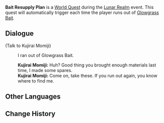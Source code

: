 {{Quest Infobox
|id            = 
|image         = Event Quest Bait Resupply Plan.png
|type          = World
|region        = Inazuma
|area          = Narukami Island
|event_name    = Lunar Realm
|prev          = Over the Moon
|next          = 
|startLocation = [[Narukami Island]], [[Inazuma]]
|characters    = Kujirai Momiji; Traveler
|other         = {{Card|Glowgrass Bait|20|rarity=2}}
}}
'''Bait Resupply Plan''' is a [[World Quest]] during the [[Lunar Realm]] event. This quest will automatically trigger each time the player runs out of [[Glowgrass Bait]].

==Dialogue==
{{Quest Description|You're out of Glowgrass Bait. Time to find Kujirai Momiji to make some more...}}
{{Dialogue start}}
;(Talk to Kujirai Momiji)

:{{DIcon|Quest}} I ran out of Glowgrass Bait.
:'''Kujirai Momiji:''' Huh? Good thing you brought enough materials last time, I made some spares.
:'''Kujirai Momiji:''' Come on, take these. If you run out again, you know where to find me.
{{Dialogue end}}

==Other Languages==
{{Other Languages
|en      = Bait Resupply Plan
|zhs     = 鱼饵补充计划
|zhs_rm  = Yú'ěr Bǔchōng Jìhuà
|zht     = 魚餌補充計劃
|zht_rm  = Yú'ěr Bǔchōng Jìhuà
|zh_tl   = Bait Replenishment Plan
|ja      = 釣り餌補充計画
|ja_rm   = Tsurie Hojuu Keikaku
|ja_tl   = Bait Replenishment Plan
|ko      = 미끼 보충 계획
|ko_rm   = 
|ko_tl   = 
|es      = Plan de reposición de cebos
|es_tl   = Bait Replenishment Plan
|fr      = Réapprovisionnement d'appâts
|fr_tl   = Bait Resupply
|ru      = Пополнение запаса наживки
|ru_tl   = 
|th      = แผนการเติมเหยื่อ
|th_rm   = 
|th_tl   = 
|vi      = Kế Hoạch Bổ Sung Mồi Câu
|vi_tl   = 
|de      = Nachschub vom Köder
|de_tl   = Replenishment of the Bait
|id      = Rencana Pasokan Umpan
|id_tl   = Bait Supply Plan
|pt      = Plano de Reposição de Iscas
|pt_tl   = Bait Replacement Plan
}}

==Change History==
{{Change History|2.1}}
